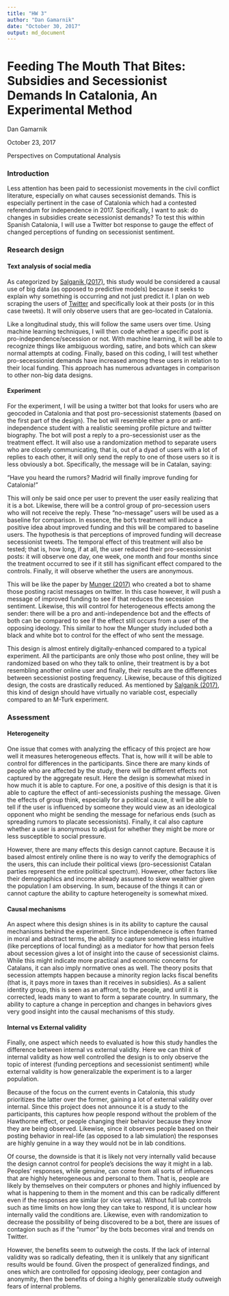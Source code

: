 ```yaml
---
title: "HW 3"
author: "Dan Gamarnik"
date: "October 30, 2017"
output: md_document
---
```


# Feeding The Mouth That Bites: Subsidies and Secessionist Demands In Catalonia, An Experimental Method

Dan Gamarnik

October 23, 2017

Perspectives on Computational Analysis

### Introduction

Less attention has been paid to secessionist movements in the civil conflict literature, especially on what causes secessionist demands. This is especially pertinent in the case of Catalonia which had a contested referendum for independence in 2017. Specifically, I want to ask: do changes in subsidies create secessionist demands? To test this within Spanish Catalonia, I will use a Twitter bot response to gauge the effect of changed perceptions of funding on secessionist sentiment.

### Research design

#### Text analysis of social media

As categorized by [Salganik (2017)](http://www.bitbybitbook.com/en/observing-behavior/designs/forecasting/), this study would be considered a causal use of big data (as opposed to predictive models) because it seeks to explain why something is occurring and not just predict it. I plan on web scraping the users of [Twitter](https://twitter.com/) and specifically look at their posts (or in this case tweets). It will only observe users that are geo-located in Catalonia.

Like a longitudinal study, this will follow the same users over time. Using machine learning techniques, I will then code whether a specific post is pro-independence/secession or not. With machine learning, it will be able to recognize things like ambiguous wording, satire, and bots which can skew normal attempts at coding. Finally, based on this coding, I will test whether pro-secessionist demands have increased among these users in relation to their local funding. This approach has numerous advantages in comparison to other non-big data designs.

#### Experiment

For the experiment, I will be using a twitter bot that looks for users who are geocoded in Catalonia and that post pro-secessionist statements (based on the first part of the design). The bot will resemble either a pro or anti-independence student with a realistic seeming profile picture and twitter biography. The bot will post a reply to a pro-secessionist user as the treatment effect. It will also use a randomization method to separate users who are closely communicating, that is, out of a dyad of users with a lot of replies to each other, it will only send the reply to one of those users so it is less obviously a bot. Specifically, the message will be in Catalan, saying:

"Have you heard the rumors? Madrid will finally improve funding for Catalonia!"

This will only be said once per user to prevent the user easily realizing that it is a bot. Likewise, there will be a control group of pro-secession users who will not receive the reply. These "no-message" users will be used as a baseline for comparison. In essence, the bot's treatment will induce a positive idea about improved funding and this will be compared to baseline users. The hypothesis is that perceptions of improved funding will decrease secessionist tweets. The temporal effect of this treatment will also be tested; that is, how long, if at all, the user reduced their pro-secessionist posts: it will observe one day, one week, one month and four months since the treatment occurred to see if it still has significant effect compared to the controls. Finally, it will observe whether the users are anonymous.

This will be like the paper by [Munger (2017)](https://link-springer-com.proxy.uchicago.edu/article/10.1007%2Fs11109-016-9373-5) who created a bot to shame those posting racist messages on twitter. In this case however, it will push a message of improved funding to see if that reduces the secession sentiment. Likewise, this will control for heterogeneous effects among the sender: there will be a pro and anti-independence bot and the effects of both can be compared to see if the effect still occurs from a user of the opposing ideology. This similar to how the Munger study included both a black and white bot to control for the effect of who sent the message.

This design is almost entirely digitally-enhanced compared to a typical experiment. All the participants are only those who post online, they will be randomized based on who they talk to online, their treatment is by a bot resembling another online user and finally, their results are the differences between secessionist posting frequency. Likewise, because of this digitized design, the costs are drastically reduced. As mentioned by [Salganik (2017)](http://www.bitbybitbook.com/en/running-experiments/exp-advice/zero-variable-cost/), this kind of design should have virtually no variable cost, especially compared to an M-Turk experiment.

### Assessment
#### Heterogeneity
One issue that comes with analyzing the efficacy of this project are how well it measures heterogeneous effects. That is, how will it will be able to control for differences in the participants. Since there are many kinds of people who are affected by the study, there will be different effects not captured by the aggregate result. Here the design is somewhat mixed in how much it is able to capture. For one, a positive of this design is that it is able to capture the effect of anti-secessionists pushing the message. Given the effects of group think, especially for a political cause, it will be able to tell if the user is influenced by someone they would view as an ideological opponent who might be sending the message for nefarious ends (such as spreading rumors to placate secessionists). Finally, it cal also capture whether a user is anonymous to adjust for whether they might be more or less susceptible to social pressure.

However, there are many effects this design cannot capture. Because it is based almost entirely online there is no way to verify the demographics of the users, this can include their political views (pro-secessionist Catalan parties represent the entire political spectrum). However, other factors like their demographics and income already assumed to skew wealthier given the population I am observing. In sum, because of the things it can or cannot capture the ability to capture heterogeneity is somewhat mixed.

#### Causal mechanisms
An aspect where this design shines is in its ability to capture the causal mechanisms behind the experiment. Since independenece is often framed in moral and abstract terms, the ability to capture something less intuitive (like perceptions of local funding) as a mediator for how that person feels about secession gives a lot of insight into the cause of secessionist claims. While this might indicate more practical and economic concerns for Catalans, it can also imply normative ones as well. The theory posits that secession attempts happen because a minority region lacks fiscal benefits (that is, it pays more in taxes than it receives in subsidies). As a salient identity group, this is seen as an affront, to the people, and until it is corrected, leads many to want to form a separate country. In summary, the ability to capture a change in perception and changes in behaviors gives very good insight into the causal mechanisms of this study.

#### Internal vs External validity
Finally, one aspect which needs to evaluated is how this study handles the difference between internal vs external validity. Here we can think of internal validity as how well controlled the design is to only observe the topic of interest (funding perceptions and secessionist sentiment) while external validity is how generalizable the experiment is to a larger population.

Because of the focus on the current events in Catalonia, this study prioritizes the latter over the former, gaining a lot of external validity over internal. Since this project does not announce it is a study to the participants, this captures how people respond without the problem of the Hawthorne effect, or people changing their behavior because they know they are being observed. Likewise, since it observes people based on their posting behavior in real-life (as opposed to a lab simulation) the responses are highly genuine in a way they would not be in lab conditions.

Of course, the downside is that it is likely not very internally valid because the design cannot control for people's decisions the way it might in a lab. Peoples' responses, while genuine, can come from all sorts of influences that are highly heterogeneous and personal to them. That is, people are likely by themselves on their computers or phones and highly influenced by what is happening to them in the moment and this can be radically different even if the responses are similar (or vice versa). Without full lab controls such as time limits on how long they can take to respond, it is unclear how internally valid the conditions are. Likewise, even with randomization to decrease the possibility of being discovered to be a bot, there are issues of contagion such as if the "rumor" by the bots becomes viral and trends on Twitter.

However, the benefits seem to outweigh the costs. If the lack of internal validity was so radically defeating, then it is unlikely that any significant results would be found. Given the prospect of generalized findings, and ones which are controlled for opposing ideology, peer contagion and anonymity, then the benefits of doing a highly generalizable study outweigh fears of internal problems.





